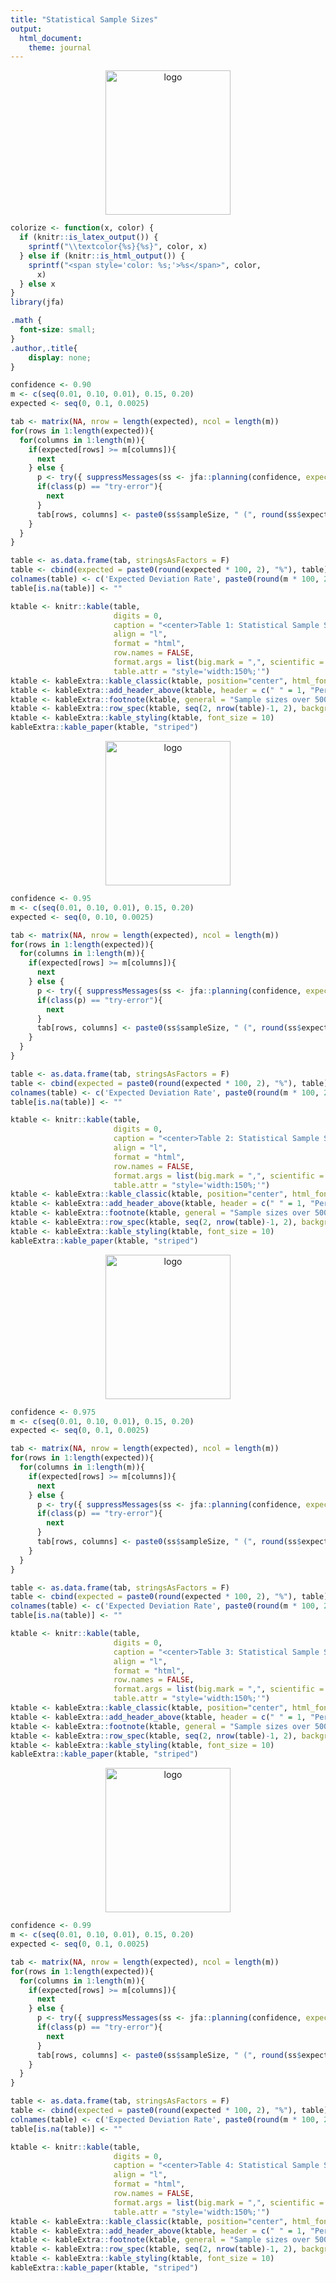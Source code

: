 ```yaml
---
title: "Statistical Sample Sizes"
output: 
  html_document:
    theme: journal
---
```


<p align="center">
  <img src="jfaLogo.png" alt="logo" width="200" height="231">
</p>

```r
colorize <- function(x, color) {
  if (knitr::is_latex_output()) {
    sprintf("\\textcolor{%s}{%s}", color, x)
  } else if (knitr::is_html_output()) {
    sprintf("<span style='color: %s;'>%s</span>", color, 
      x)
  } else x
}
library(jfa)
```

```css
.math {
  font-size: small;
}
.author,.title{
    display: none;
}
```

```r

confidence <- 0.90
m <- c(seq(0.01, 0.10, 0.01), 0.15, 0.20)
expected <- seq(0, 0.1, 0.0025)

tab <- matrix(NA, nrow = length(expected), ncol = length(m))
for(rows in 1:length(expected)){
  for(columns in 1:length(m)){
    if(expected[rows] >= m[columns]){
      next
    } else {
      p <- try({ suppressMessages(ss <- jfa::planning(confidence, expectedError = expected[rows], likelihood = "poisson", materiality = m[columns])) }, silent = T)
      if(class(p) == "try-error"){
        next 
      }
      tab[rows, columns] <- paste0(ss$sampleSize, " (", round(ss$expectedSampleError, 2), ")")
    }
  }
}

table <- as.data.frame(tab, stringsAsFactors = F)
table <- cbind(expected = paste0(round(expected * 100, 2), "%"), table)
colnames(table) <- c('Expected Deviation Rate', paste0(round(m * 100, 2), "%"))
table[is.na(table)] <- ""

```

```r
ktable <- knitr::kable(table, 
                       digits = 0, 
                       caption = "<center>Table 1: Statistical Sample Sizes based on the Poisson Distribution — <br>10 Percent Risk of Overreliance (with expected sum of taints in parentheses)</center>",
                       align = "l", 
                       format = "html", 
                       row.names = FALSE, 
                       format.args = list(big.mark = ",", scientific = FALSE),
                       table.attr = "style='width:150%;'")
ktable <- kableExtra::kable_classic(ktable, position="center", html_font = "Cambria") 
ktable <- kableExtra::add_header_above(ktable, header = c(" " = 1, "Performance Materiality" = 12))
ktable <- kableExtra::footnote(ktable, general = "Sample sizes over 5000 items are not shown.")
ktable <- kableExtra::row_spec(ktable, seq(2, nrow(table)-1, 2), background = "#F0F8FF")
ktable <- kableExtra::kable_styling(ktable, font_size = 10)
kableExtra::kable_paper(ktable, "striped") 
```

\newpage

<p align="center">
  <img src="jfaLogo.png" alt="logo" width="200" height="231">
</p>

```r

confidence <- 0.95
m <- c(seq(0.01, 0.10, 0.01), 0.15, 0.20)
expected <- seq(0, 0.10, 0.0025)

tab <- matrix(NA, nrow = length(expected), ncol = length(m))
for(rows in 1:length(expected)){
  for(columns in 1:length(m)){
    if(expected[rows] >= m[columns]){
      next
    } else {
      p <- try({ suppressMessages(ss <- jfa::planning(confidence, expectedError = expected[rows], likelihood = "poisson", materiality = m[columns])) }, silent = T)
      if(class(p) == "try-error"){
        next 
      }
      tab[rows, columns] <- paste0(ss$sampleSize, " (", round(ss$expectedSampleError, 2), ")")
    }
  }
}

table <- as.data.frame(tab, stringsAsFactors = F)
table <- cbind(expected = paste0(round(expected * 100, 2), "%"), table)
colnames(table) <- c('Expected Deviation Rate', paste0(round(m * 100, 2), "%"))
table[is.na(table)] <- ""

```

```r
ktable <- knitr::kable(table, 
                       digits = 0, 
                       caption = "<center>Table 2: Statistical Sample Sizes based on the Poisson Distribution — <br>5 Percent Risk of Overreliance (with expected sum of taints in parentheses)</center>",
                       align = "l", 
                       format = "html", 
                       row.names = FALSE, 
                       format.args = list(big.mark = ",", scientific = FALSE),
                       table.attr = "style='width:150%;'")
ktable <- kableExtra::kable_classic(ktable, position="center", html_font = "Cambria") 
ktable <- kableExtra::add_header_above(ktable, header = c(" " = 1, "Performance Materiality" = 12))
ktable <- kableExtra::footnote(ktable, general = "Sample sizes over 5000 items are not shown.")
ktable <- kableExtra::row_spec(ktable, seq(2, nrow(table)-1, 2), background = "#F0F8FF")
ktable <- kableExtra::kable_styling(ktable, font_size = 10)
kableExtra::kable_paper(ktable, "striped") 
```

\newpage

<p align="center">
  <img src="jfaLogo.png" alt="logo" width="200" height="231">
</p>

```r

confidence <- 0.975
m <- c(seq(0.01, 0.10, 0.01), 0.15, 0.20)
expected <- seq(0, 0.1, 0.0025)

tab <- matrix(NA, nrow = length(expected), ncol = length(m))
for(rows in 1:length(expected)){
  for(columns in 1:length(m)){
    if(expected[rows] >= m[columns]){
      next
    } else {
      p <- try({ suppressMessages(ss <- jfa::planning(confidence, expectedError = expected[rows], likelihood = "poisson", materiality = m[columns])) }, silent = T)
      if(class(p) == "try-error"){
        next 
      }
      tab[rows, columns] <- paste0(ss$sampleSize, " (", round(ss$expectedSampleError, 2), ")")
    }
  }
}

table <- as.data.frame(tab, stringsAsFactors = F)
table <- cbind(expected = paste0(round(expected * 100, 2), "%"), table)
colnames(table) <- c('Expected Deviation Rate', paste0(round(m * 100, 2), "%"))
table[is.na(table)] <- ""

```

```r
ktable <- knitr::kable(table, 
                       digits = 0, 
                       caption = "<center>Table 3: Statistical Sample Sizes based on the Poisson Distribution — <br>2.5 Percent Risk of Overreliance (with expected sum of taints in parentheses)</center>",
                       align = "l", 
                       format = "html", 
                       row.names = FALSE, 
                       format.args = list(big.mark = ",", scientific = FALSE),
                       table.attr = "style='width:150%;'")
ktable <- kableExtra::kable_classic(ktable, position="center", html_font = "Cambria") 
ktable <- kableExtra::add_header_above(ktable, header = c(" " = 1, "Performance Materiality" = 12))
ktable <- kableExtra::footnote(ktable, general = "Sample sizes over 5000 items are not shown.")
ktable <- kableExtra::row_spec(ktable, seq(2, nrow(table)-1, 2), background = "#F0F8FF")
ktable <- kableExtra::kable_styling(ktable, font_size = 10)
kableExtra::kable_paper(ktable, "striped") 
```

\newpage

<p align="center">
  <img src="jfaLogo.png" alt="logo" width="200" height="231">
</p>

```r

confidence <- 0.99
m <- c(seq(0.01, 0.10, 0.01), 0.15, 0.20)
expected <- seq(0, 0.1, 0.0025)

tab <- matrix(NA, nrow = length(expected), ncol = length(m))
for(rows in 1:length(expected)){
  for(columns in 1:length(m)){
    if(expected[rows] >= m[columns]){
      next
    } else {
      p <- try({ suppressMessages(ss <- jfa::planning(confidence, expectedError = expected[rows], likelihood = "poisson", materiality = m[columns])) }, silent = T)
      if(class(p) == "try-error"){
        next 
      }
      tab[rows, columns] <- paste0(ss$sampleSize, " (", round(ss$expectedSampleError, 2), ")")
    }
  }
}

table <- as.data.frame(tab, stringsAsFactors = F)
table <- cbind(expected = paste0(round(expected * 100, 2), "%"), table)
colnames(table) <- c('Expected Deviation Rate', paste0(round(m * 100, 2), "%"))
table[is.na(table)] <- ""

```

```r
ktable <- knitr::kable(table, 
                       digits = 0, 
                       caption = "<center>Table 4: Statistical Sample Sizes based on the Poisson Distribution — <br>1 Percent Risk of Overreliance (with expected sum of taints in parentheses)</center>",
                       align = "l", 
                       format = "html", 
                       row.names = FALSE, 
                       format.args = list(big.mark = ",", scientific = FALSE),
                       table.attr = "style='width:150%;'")
ktable <- kableExtra::kable_classic(ktable, position="center", html_font = "Cambria") 
ktable <- kableExtra::add_header_above(ktable, header = c(" " = 1, "Performance Materiality" = 12))
ktable <- kableExtra::footnote(ktable, general = "Sample sizes over 5000 items are not shown.")
ktable <- kableExtra::row_spec(ktable, seq(2, nrow(table)-1, 2), background = "#F0F8FF")
ktable <- kableExtra::kable_styling(ktable, font_size = 10)
kableExtra::kable_paper(ktable, "striped") 
```
